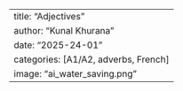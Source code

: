 ---
title: "Adjectives"
author: "Kunal Khurana"
date: "2025-24-01"
categories: [A1/A2, adverbs, French]
image: "ai_water_saving.png"
---